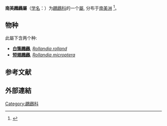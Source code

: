 {{Automatic taxobox
|image=Rollandia rolland-swims.jpg
|image_caption='''白簇鸊鷉''', ''R. rolland''
|taxon=Rollandia
|authority=[[夏尔·吕西安·波拿巴|Bonaparte]], 1856
|subdivision_ranks=Species
|subdivision=
''R. rolland''<br>
''R. microptera''
}}
'''南美鸊鷉屬'''（[[学名|学名]]：{{lang|la|''Rollandia''}}）为[[鸊鷉科|鸊鷉科]]的一个[[屬|屬]], 分布于[[南美洲|南美洲]]
<ref name="web">{{cite web
|url=https://thewebsiteofeverything.com/animals/birds/Podicipediformes/Podicipedidae/Rollandia
|title=Genus Rollandia
|website=Thewebsiteofeverything.com
}}</ref>。

==物种==
此屬下含两个种:
* '''[[白簇鸊鷉|白簇鸊鷉]]''', ''[[w:Rollandia_rolland|Rollandia rolland]]''
* '''[[短翅鸊鷉|短翅鸊鷉]]''', ''[[w:Rollandia_microptera|Rollandia microptera]]''

==参考文献==
{{Reflist}}

==外部連結==
{{Wikispecies}}
{{commons}}
{{Taxonbar|from=Q241449}}
[[Category:鸊鷉科|Category:鸊鷉科]]
{{鸟类小作品}}